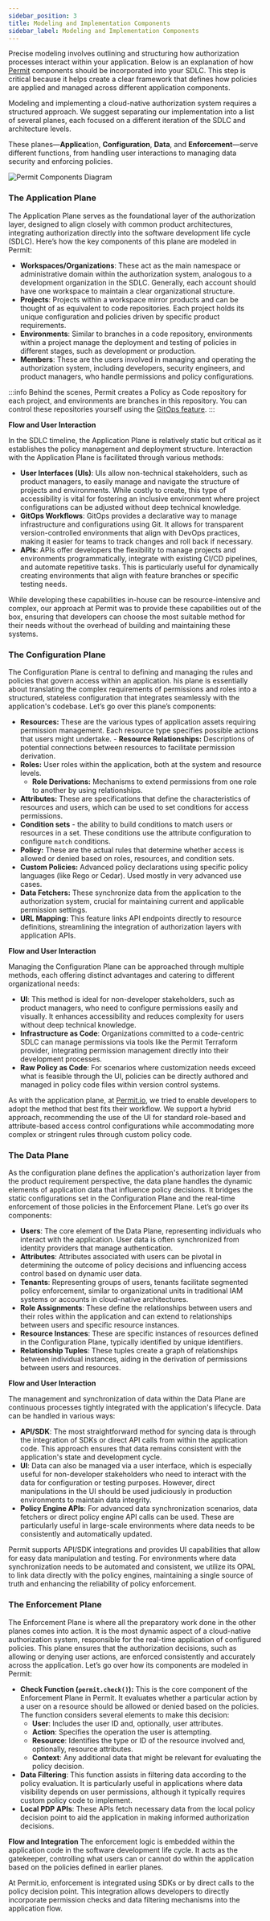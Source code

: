 ```yaml
---
sidebar_position: 3
title: Modeling and Implementation Components
sidebar_label: Modeling and Implementation Components
---
```


Precise modeling involves outlining and structuring how authorization processes interact within your application. Below is an explanation of how
[Permit](http://permit.io/) components should be incorporated into your SDLC. This step is critical because it helps create a clear
framework that defines how policies are applied and managed across different application components.

Modeling and implementing a cloud-native authorization system requires a structured approach.
We suggest separating our implementation into a list of several planes, each focused on a different iteration of the SDLC and architecture levels.

These planes—**Applica**tion, **Configuration**, **Data**, and **Enforcement**—serve different functions,
from handling user interactions to managing data security and enforcing policies.

![Permit Components Diagram](/img/diagrams/permit_planes.png)

### The Application Plane

The Application Plane serves as the foundational layer of the authorization layer, designed to align closely with common product architectures,
integrating authorization directly into the software development life cycle (SDLC). Here’s how the key components of this plane are modeled in Permit:

- **Workspaces/Organizations**: These act as the main namespace or administrative domain within the authorization system,
  analogous to a development organization in the SDLC.
  Generally, each account should have one workspace to maintain a clear organizational structure.
- **Projects**: Projects within a workspace mirror products and can be thought of as equivalent to code repositories.
  Each project holds its unique configuration and policies driven by specific product requirements.
- **Environments**: Similar to branches in a code repository, environments within a project manage the deployment and
  testing of policies in different stages, such as development or production.
- **Members**: These are the users involved in managing and operating the authorization system,
  including developers, security engineers, and product managers, who handle permissions and policy configurations.

:::info
Behind the scenes, Permit creates a Policy as Code repository for each project, and environments are branches in this repository. You can control these repositories yourself using the [GitOps feature](/integrations/gitops/overview).
:::

**Flow and User Interaction**

In the SDLC timeline, the Application Plane is relatively static but critical as it establishes the policy management and deployment structure.
Interaction with the Application Plane is facilitated through various methods:

- **User Interfaces (UIs)**: UIs allow non-technical stakeholders, such as product managers,
  to easily manage and navigate the structure of projects and environments.
  While costly to create, this type of accessibility is vital for fostering an inclusive environment where
  project configurations can be adjusted without deep technical knowledge.
- **GitOps Workflows**: GitOps provides a declarative way to manage infrastructure and configurations using Git.
  It allows for transparent version-controlled environments that align with DevOps practices,
  making it easier for teams to track changes and roll back if necessary.
- **APIs**: APIs offer developers the flexibility to manage projects and environments programmatically,
  integrate with existing CI/CD pipelines,
  and automate repetitive tasks. This is particularly useful for dynamically creating environments
  that align with feature branches or specific testing needs.

While developing these capabilities in-house can be resource-intensive and complex, our approach at Permit was to
provide these capabilities out of the box, ensuring that developers can choose the most suitable method for their
needs without the overhead of building and maintaining these systems.

### The Configuration Plane

The Configuration Plane is central to defining and managing the rules and policies that govern access within an application.
his plane is essentially about translating the complex requirements of permissions and roles into a structured,
stateless configuration that integrates seamlessly with the application's codebase.
Let’s go over this plane’s components:

- **Resources:** These are the various types of application assets requiring permission management.
  Each resource type specifies possible actions that users might undertake. - **Resource Relationships:** Descriptions of potential connections between resources to
  facilitate permission derivation.
- **Roles:** User roles within the application, both at the system and resource levels.
  - **Role Derivations:** Mechanisms to extend permissions from one role to
    another by using relationships.
- **Attributes:** These are specifications that define the characteristics of resources and users,
  which can be used to set conditions for access permissions.
- **Condition sets** - the ability to build conditions to match users or resources in a set.
  These conditions use the attribute configuration to configure `match` conditions.
- **Policy:** These are the actual rules that determine whether access is allowed or denied
  based on roles, resources, and condition sets.
- **Custom Policies:** Advanced policy declarations using specific policy languages (like Rego or Cedar).
  Used mostly in very advanced use cases.
- **Data Fetchers:** These synchronize data from the application to the authorization system,
  crucial for maintaining current and applicable permission settings.
- **URL Mapping:** This feature links API endpoints directly to resource definitions,
  streamlining the integration of authorization layers with application APIs.

**Flow and User Interaction**

Managing the Configuration Plane can be approached through multiple methods,
each offering distinct advantages and catering to different organizational needs:

- **UI**: This method is ideal for non-developer stakeholders, such as product managers,
  who need to configure permissions easily and visually. It enhances accessibility and reduces complexity
  for users without deep technical knowledge.
- **Infrastructure as Code**: Organizations committed to a code-centric SDLC can manage permissions via tools like the Permit Terraform provider,
  integrating permission management directly into their development processes.
- **Raw Policy as Code**: For scenarios where customization needs exceed what is feasible through the UI,
  policies can be directly authored and managed in policy code files within version control systems.

As with the application plane, at [Permit.io](http://permit.io/), we tried to enable developers to adopt the method that best fits their workflow.
We support a hybrid approach, recommending the use of the UI for standard role-based and attribute-based access control
configurations while accommodating more complex or stringent rules through custom policy code.

### The Data Plane

As the configuration plane defines the application's authorization layer from the product requirement perspective,
the data plane handles the dynamic elements of application data that influence policy decisions.
It bridges the static configurations set in the Configuration Plane and the real-time enforcement of those policies in the Enforcement Plane.
Let’s go over its components:

- **Users**: The core element of the Data Plane, representing individuals who interact with the application.
  User data is often synchronized from identity providers that manage authentication.
- **Attributes**: Attributes associated with users can be pivotal in determining the outcome of policy decisions and
  influencing access control based on dynamic user data.
- **Tenants**: Representing groups of users, tenants facilitate segmented policy enforcement, similar to organizational
  units in traditional IAM systems or accounts in cloud-native architectures.
- **Role Assignments**: These define the relationships between users and their roles within the application and can extend
  to relationships between users and specific resource instances.
- **Resource Instances**: These are specific instances of resources defined in the Configuration Plane,
  typically identified by unique identifiers.
- **Relationship Tuples**: These tuples create a graph of relationships between individual instances,
  aiding in the derivation of permissions between users and resources.

**Flow and User Interaction**

The management and synchronization of data within the Data Plane are continuous processes tightly integrated
with the application's lifecycle. Data can be handled in various ways:

- **API/SDK**: The most straightforward method for syncing data is through the integration of SDKs or direct API calls
  from within the application code. This approach ensures that data remains consistent with the application's state and development cycle.
- **UI**: Data can also be managed via a user interface, which is especially useful for non-developer
  stakeholders who need to interact with the data for configuration or testing purposes.
  However, direct manipulations in the UI should be used judiciously in production environments to maintain data integrity.
- **Policy Engine APIs**: For advanced data synchronization scenarios, data fetchers or direct policy engine API calls can be used.
  These are particularly useful in large-scale environments where data needs to be consistently and automatically updated.

Permit supports API/SDK integrations and provides UI capabilities that allow for easy data manipulation and testing.
For environments where data synchronization needs to be automated and consistent, we utilize its OPAL to link data directly with the policy engines,
maintaining a single source of truth and enhancing the reliability of policy enforcement.

### The Enforcement Plane

The Enforcement Plane is where all the preparatory work done in the other planes comes into action.
It is the most dynamic aspect of a cloud-native authorization system, responsible for the real-time application of configured policies.
This plane ensures that the authorization decisions, such as allowing or denying user actions,
are enforced consistently and accurately across the application. Let’s go over how its components are modeled in Permit:

- **Check Function (`permit.check()`):** This is the core component of the Enforcement Plane in Permit.
  It evaluates whether a particular action by a user on a resource should be allowed or denied based on the policies.
  The function considers several elements to make this decision:
  - **User**: Includes the user ID and, optionally, user attributes.
  - **Action**: Specifies the operation the user is attempting.
  - **Resource**: Identifies the type or ID of the resource involved and, optionally, resource attributes.
  - **Context**: Any additional data that might be relevant for evaluating the policy decision.
- **Data Filtering**: This function assists in filtering data according to the policy evaluation.
  It is particularly useful in applications where data visibility depends on user permissions, although it typically requires custom policy code to implement.
- **Local PDP APIs**: These APIs fetch necessary data from the local policy decision point to aid the application in making informed authorization decisions.

**Flow and Integration**
The enforcement logic is embedded within the application code in the software development life cycle.
It acts as the gatekeeper, controlling what users can or cannot do within the application based on the policies defined in earlier planes.

At Permit.io, enforcement is integrated using SDKs or by direct calls to the policy decision point.
This integration allows developers to directly incorporate permission checks and data filtering mechanisms into the application flow.